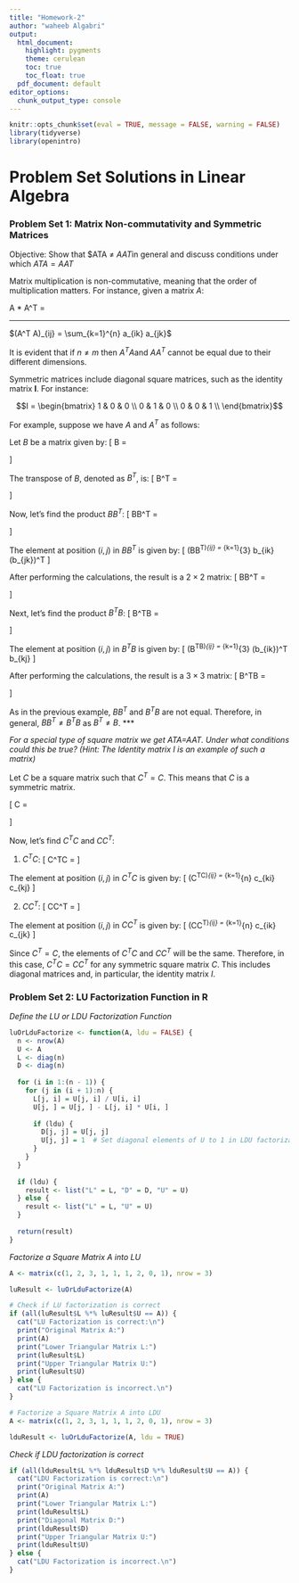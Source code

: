 ```yaml
---
title: "Homework-2"
author: "waheeb Algabri"
output:
  html_document:
    highlight: pygments
    theme: cerulean
    toc: true
    toc_float: true
  pdf_document: default
editor_options: 
  chunk_output_type: console
---
```


```r
knitr::opts_chunk$set(eval = TRUE, message = FALSE, warning = FALSE)
library(tidyverse)
library(openintro)
```



# Problem Set Solutions in Linear Algebra

### Problem Set 1: Matrix Non-commutativity and Symmetric Matrices

Objective: Show that $ATA ≠ $AAT$in general and discuss conditions under which $ATA = AAT$

Matrix multiplication is non-commutative, meaning that the order of multiplication matters. For instance, given a matrix *A*:


A * \cdot A^T = \begin{bmatrix}
    a_{11} & a_{12} & \dots & a_{1n} \\
    a_{21} & a_{22} & \dots & a_{2n} \\
    \vdots & \vdots & \ddots & \vdots \\
    a_{m1} & a_{m2} & \dots & a_{mn}
\end{bmatrix}
\cdot
\begin{bmatrix}
    a_{11} & a_{21} & \dots & a_{m1} \\
    a_{12} & a_{22} & \dots & a_{m2} \\
    \vdots & \vdots & \ddots & \vdots \\
    a_{1n} & a_{2n} & \dots & a_{mn}
\end{bmatrix}

***
$(A^T A)_{ij} = \sum_{k=1}^{n} a_{ik} a_{jk}$


It is evident that if $n \neq m$ then $A^TA$and $AA^T$ cannot be equal due to their different dimensions.

Symmetric matrices include diagonal square matrices, such as the identity matrix **I**. For instance:

$$I = \begin{bmatrix}
  1 & 0 & 0 \\
  0 & 1 & 0 \\
  0 & 0 & 1 \\
\end{bmatrix}$$




For example, suppose we have $A$ and $A^T$ as follows:

Let $B$ be a matrix given by:
\[ B = \begin{bmatrix} 1 & 2 & 3 \\ 4 & 5 & 6 \end{bmatrix} \]

The transpose of $B$, denoted as $B^T$, is:
\[ B^T = \begin{bmatrix} 1 & 4 \\ 2 & 5 \\ 3 & 6 \end{bmatrix} \]

Now, let's find the product $BB^T$:
\[ BB^T = \begin{bmatrix} 1 & 2 & 3 \\ 4 & 5 & 6 \end{bmatrix} \begin{bmatrix} 1 & 4 \\ 2 & 5 \\ 3 & 6 \end{bmatrix} \]

The element at position $(i, j)$ in $BB^T$ is given by:
\[ (BB^T)_{ij} = \sum_{k=1}^{3} b_{ik} \cdot (b_{jk})^T \]

After performing the calculations, the result is a $2 \times 2$ matrix:
\[ BB^T = \begin{bmatrix} 14 & 32 \\ 32 & 77 \end{bmatrix} \]

Next, let's find the product $B^TB$:
\[ B^TB = \begin{bmatrix} 1 & 4 \\ 2 & 5 \\ 3 & 6 \end{bmatrix} \begin{bmatrix} 1 & 2 & 3 \\ 4 & 5 & 6 \end{bmatrix} \]

The element at position $(i, j)$ in $B^TB$ is given by:
\[ (B^TB)_{ij} = \sum_{k=1}^{3} (b_{ik})^T \cdot b_{kj} \]

After performing the calculations, the result is a $3 \times 3$ matrix:
\[ B^TB = \begin{bmatrix} 17 & 22 & 27 \\ 22 & 29 & 36 \\ 27 & 36 & 45 \end{bmatrix} \]

As in the previous example, $BB^T$ and $B^TB$ are not equal. Therefore, in general, $BB^T \neq B^TB$ as $B^T \neq B$.
***

*For a special type of square matrix we get ATA=AAT. Under what conditions could this be true? (Hint: The Identity matrix I is an example of such a matrix)*


Let $C$ be a square matrix such that $C^T = C$. This means that $C$ is a symmetric matrix.

\[ C = \begin{bmatrix} c_{11} & c_{12} & \dots & c_{1n} \\ c_{21} & c_{22} & \dots & c_{2n} \\ \vdots & \vdots & \ddots & \vdots \\ c_{n1} & c_{n2} & \dots & c_{nn} \end{bmatrix} \]

Now, let's find $C^TC$ and $CC^T$:

1. $C^TC$:
\[ C^TC = \begin{bmatrix} c_{11} & c_{21} & \dots & c_{n1} \\ c_{12} & c_{22} & \dots & c_{n2} \\ \vdots & \vdots & \ddots & \vdots \\ c_{1n} & c_{2n} & \dots & c_{nn} \end{bmatrix} \begin{bmatrix} c_{11} & c_{12} & \dots & c_{1n} \\ c_{21} & c_{22} & \dots & c_{2n} \\ \vdots & \vdots & \ddots & \vdots \\ c_{n1} & c_{n2} & \dots & c_{nn} \end{bmatrix} \]

The element at position $(i, j)$ in $C^TC$ is given by:
\[ (C^TC)_{ij} = \sum_{k=1}^{n} c_{ki} \cdot c_{kj} \]

2. $CC^T$:
\[ CC^T = \begin{bmatrix} c_{11} & c_{12} & \dots & c_{1n} \\ c_{21} & c_{22} & \dots & c_{2n} \\ \vdots & \vdots & \ddots & \vdots \\ c_{n1} & c_{n2} & \dots & c_{nn} \end{bmatrix} \begin{bmatrix} c_{11} & c_{21} & \dots & c_{n1} \\ c_{12} & c_{22} & \dots & c_{n2} \\ \vdots & \vdots & \ddots & \vdots \\ c_{1n} & c_{2n} & \dots & c_{nn} \end{bmatrix} \]

The element at position $(i, j)$ in $CC^T$ is given by:
\[ (CC^T)_{ij} = \sum_{k=1}^{n} c_{ik} \cdot c_{jk} \]

Since $C^T = C$, the elements of $C^TC$ and $CC^T$ will be the same. Therefore, in this case, $C^TC = CC^T$ for any symmetric square matrix $C$. This includes diagonal matrices and, in particular, the identity matrix $I$.


### Problem Set 2: LU Factorization Function in R

*Define the LU or LDU Factorization Function*

```r
luOrLduFactorize <- function(A, ldu = FALSE) {
  n <- nrow(A)
  U <- A
  L <- diag(n)
  D <- diag(n)
  
  for (i in 1:(n - 1)) {
    for (j in (i + 1):n) {
      L[j, i] = U[j, i] / U[i, i]
      U[j, ] = U[j, ] - L[j, i] * U[i, ]
      
      if (ldu) {
        D[j, j] = U[j, j]
        U[j, j] = 1  # Set diagonal elements of U to 1 in LDU factorization
      }
    }
  }
  
  if (ldu) {
    result <- list("L" = L, "D" = D, "U" = U)
  } else {
    result <- list("L" = L, "U" = U)
  }
  
  return(result)
}

```



*Factorize a Square Matrix A into LU*
```r
A <- matrix(c(1, 2, 3, 1, 1, 1, 2, 0, 1), nrow = 3)

luResult <- luOrLduFactorize(A)

# Check if LU factorization is correct
if (all(luResult$L %*% luResult$U == A)) {
  cat("LU Factorization is correct:\n")
  print("Original Matrix A:")
  print(A)
  print("Lower Triangular Matrix L:")
  print(luResult$L)
  print("Upper Triangular Matrix U:")
  print(luResult$U)
} else {
  cat("LU Factorization is incorrect.\n")
}

# Factorize a Square Matrix A into LDU
A <- matrix(c(1, 2, 3, 1, 1, 1, 2, 0, 1), nrow = 3)

lduResult <- luOrLduFactorize(A, ldu = TRUE)

```


*Check if LDU factorization is correct*
```r
if (all(lduResult$L %*% lduResult$D %*% lduResult$U == A)) {
  cat("LDU Factorization is correct:\n")
  print("Original Matrix A:")
  print(A)
  print("Lower Triangular Matrix L:")
  print(lduResult$L)
  print("Diagonal Matrix D:")
  print(lduResult$D)
  print("Upper Triangular Matrix U:")
  print(lduResult$U)
} else {
  cat("LDU Factorization is incorrect.\n")
}
```



